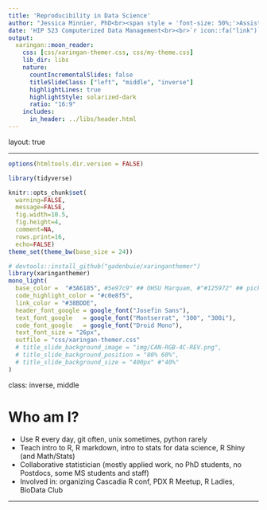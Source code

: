 ```yaml
---
title: 'Reproducibility in Data Science'
author: "Jessica Minnier, PhD<br><span style = 'font-size: 50%;'>Assistant Professor of Biostatistics<br>OHSU-PSU School of Public Health<br>Knight Cancer Institute Biostatistics Shared Resource<br>Oregon Health & Science University</span>"
date: 'HIP 523 Computerized Data Management<br><br>`r icon::fa("link")` [bit.ly/hip-repro](https://bit.ly/jmin-jsm19)<br>`r icon::fa("twitter")` [datapointier](https://twitter.com/datapointier)'
output:
  xaringan::moon_reader:
    css: [css/xaringan-themer.css, css/my-theme.css]
    lib_dir: libs
    nature:
      countIncrementalSlides: false
      titleSlideClass: ["left", "middle", "inverse"]
      highlightLines: true
      highlightStyle: solarized-dark
      ratio: "16:9"
    includes:
      in_header: ../libs/header.html
---
```


layout: true


---

```r
options(htmltools.dir.version = FALSE)

library(tidyverse)

knitr::opts_chunk$set(
  warning=FALSE, 
  message=FALSE, 
  fig.width=10.5, 
  fig.height=4, 
  comment=NA, 
  rows.print=16,
  echo=FALSE)
theme_set(theme_bw(base_size = 24))
```


```r
# devtools::install_github("gadenbuie/xaringanthemer")
library(xaringanthemer)
mono_light(
  base_color =  "#3A6185", #5e97c9" ## OHSU Marquam, #"#125972" ## picked to coordinate with rOpenSci logo 
  code_highlight_color = "#c0e8f5",
  link_color = "#38BDDE",
  header_font_google = google_font("Josefin Sans"),
  text_font_google   = google_font("Montserrat", "300", "300i"),
  code_font_google   = google_font("Droid Mono"),
  text_font_size = "26px",
  outfile = "css/xaringan-themer.css"
  # title_slide_background_image = "img/CAN-RGB-4C-REV.png",
  # title_slide_background_position = "80% 60%",
  # title_slide_background_size = "400px" #"40%"
)
```


class: inverse, middle

# Who am I?

- Use R every day, git often, unix sometimes, python rarely
- Teach intro to R, R markdown, intro to stats for data science, R Shiny (and Math/Stats)
- Collaborative statistician (mostly applied work, no PhD students, no Postdocs, some MS students and staff)
- Involved in: organizing Cascadia R conf, PDX R Meetup, R Ladies, BioData Club

---